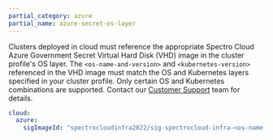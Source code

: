 ```yaml
---
partial_category: azure
partial_name: azure-secret-os-layer
---
```


Clusters deployed in <VersionedLink text="Azure Government Secret" url="/clusters/public-cloud/azure/azure-cloud.md" /> cloud must
reference the appropriate Spectro Cloud Azure Government Secret Virtual Hard Disk (VHD) image in the cluster profile's
OS layer. The `<os-name-and-version>` and `<kubernetes-version>` referenced in the VHD image must match the OS and
Kubernetes layers specified in your cluster profile. Only certain OS and Kubernetes combinations are supported.
Contact our [Customer Support](https://spectrocloud.atlassian.net/servicedesk/customer/portals) team for details.

```yaml
cloud:
  azure:
    sigImageId: "spectrocloudinfra2022/sig-spectrocloud-infra-<os-name-and-version>-<kubernetes-version>"
 ```